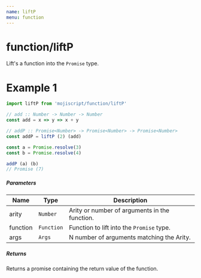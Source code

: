 ```yaml
---
name: liftP
menu: function
---
```


# function/liftP

Lift's a function into the `Promise` type.

# Example 1

```javascript
import liftP from 'mojiscript/function/liftP'

// add :: Number -> Number -> Number
const add = x => y => x + y

// addP :: Promise<Number> -> Promise<Number> -> Promise<Number>
const addP = liftP (2) (add)

const a = Promise.resolve(3)
const b = Promise.resolve(4)

addP (a) (b)
// Promise (7)
```

##### Parameters

| Name | Type | Description |
| ---- | ---- | ----------- |
| arity | `Number`  | Arity or number of arguments in the function. |
| function | `Function`  | Function to lift into the `Promise` type. |
| args | `Args` | N number of arguments matching the Arity. |

##### Returns

Returns a promise containing the return value of the function.
